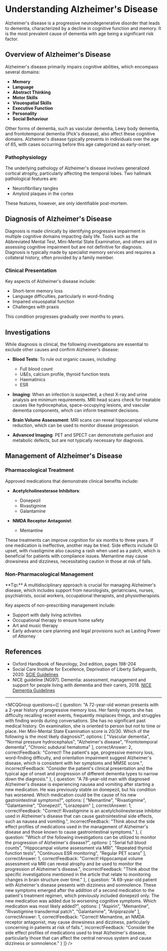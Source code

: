 
# Understanding Alzheimer's Disease

Alzheimer's disease is a progressive neurodegenerative disorder that leads to dementia, characterized by a decline in cognitive function and memory. It is the most prevalent cause of dementia with age being a significant risk factor.

## Overview of Alzheimer's Disease

Alzheimer's disease primarily impairs cognitive abilities, which encompass several domains:

- **Memory**
- **Language**
- **Abstract Thinking**
- **Motor Skills**
- **Visuospatial Skills**
- **Executive Function**
- **Personality**
- **Social Behaviour**

Other forms of dementia, such as vascular dementia, Lewy body dementia, and frontotemporal dementia (Pick's disease), also affect these cognitive domains. Alzheimer's disease typically presents in individuals over the age of 65, with cases occurring before this age categorized as early-onset.

### Pathophysiology

The underlying pathology of Alzheimer's disease involves generalized cortical atrophy, particularly affecting the temporal lobes. Two hallmark pathological features are:

- Neurofibrillary tangles
- Amyloid plaques in the cortex

These features, however, are only identifiable post-mortem.

## Diagnosis of Alzheimer's Disease

Diagnosis is made clinically by identifying progressive impairment in multiple cognitive domains impacting daily life. Tools such as the Abbreviated Mental Test, Mini-Mental State Examination, and others aid in assessing cognitive impairment but are not definitive for diagnosis. Diagnosis is typically made by specialist memory services and requires a collateral history, often provided by a family member.

### Clinical Presentation

Key aspects of Alzheimer's disease include:

- Short-term memory loss
- Language difficulties, particularly in word-finding
- Impaired visuospatial function
- Challenges with praxis

This condition progresses gradually over months to years.

## Investigations

While diagnosis is clinical, the following investigations are essential to exclude other causes and confirm Alzheimer's disease:

- **Blood Tests**: To rule out organic causes, including:
  - Full blood count
  - U&Es, calcium profile, thyroid function tests
  - Haematinics
  - ESR

- **Imaging**: When an infection is suspected, a chest X-ray and urine analysis are minimum requirements. MRI head scans check for treatable causes like hydrocephalus, space-occupying lesions, and vascular dementia components, which can inform treatment decisions.

- **Brain Volume Assessment**: MRI scans can reveal hippocampal volume reduction, which can be used to monitor disease progression.

- **Advanced Imaging**: PET and SPECT can demonstrate perfusion and metabolic defects, but are not typically necessary for diagnosis.

## Management of Alzheimer's Disease

### Pharmacological Treatment

Approved medications that demonstrate clinical benefits include:

- **Acetylcholinesterase Inhibitors**: 
  - Donepezil
  - Rivastigmine
  - Galantamine

- **NMDA Receptor Antagonist**: 
  - Memantine

These treatments can improve cognition for six months to three years. If one medication is ineffective, another may be tried. Side effects include GI upset, with rivastigmine also causing a rash when used as a patch, which is beneficial for patients with compliance issues. Memantine may cause drowsiness and dizziness, necessitating caution in those at risk of falls.

### Non-Pharmacological Management

<Callout emoji="💡">
**Tip:** A multidisciplinary approach is crucial for managing Alzheimer's disease, which includes support from neurologists, geriatricians, nurses, psychiatrists, social workers, occupational therapists, and physiotherapists.
</Callout>

Key aspects of non-prescribing management include:

- Support with daily living activities
- Occupational therapy to ensure home safety
- Art and music therapy
- Early advance care planning and legal provisions such as Lasting Power of Attorney

## References

- Oxford Handbook of Neurology, 2nd edition, pages 198-204
- Social Care Institute for Excellence, Deprivation of Liberty Safeguards, 2020. [SCIE Guidelines](https://www.scie.org.uk/mca/dols/at-a-glance)
- NICE guideline [NG97]. Dementia: assessment, management and support for people living with dementia and their carers, 2018. [NICE Dementia Guidelines](https://www.nice.org.uk/guidance/ng97)

---

<MCQGroup questions={[
  {
    question: "A 72-year-old woman presents with a 2-year history of progressive memory loss. Her family reports she has difficulty recalling recent events, frequently misplaces things, and struggles with finding words during conversations. She has no significant past medical history. On examination, she is oriented to person but not to time or place. Her Mini-Mental State Examination score is 20/30. Which of the following is the most likely diagnosis?",
    options: [
      "Vascular dementia",
      "Normal pressure hydrocephalus",
      "Alzheimer's disease",
      "Frontotemporal dementia",
      "Chronic subdural hematoma"
    ],
    correctAnswer: 2,
    correctFeedback: "Correct! The patient's age, progressive memory loss, word-finding difficulty, and orientation impairment suggest Alzheimer's disease, which is consistent with her symptoms and MMSE score.",
    incorrectFeedback: "Consider the patient's clinical presentation and the typical age of onset and progression of different dementia types to narrow down the diagnosis."
  },
  {
    question: "A 78-year-old man with diagnosed Alzheimer's disease is experiencing nausea and vomiting after starting a new medication. He was previously stable on donepezil, but his condition has worsened. Which medication could be the cause of his new gastrointestinal symptoms?",
    options: [
      "Memantine",
      "Rivastigmine",
      "Galantamine",
      "Donepezil",
      "Lorazepam"
    ],
    correctAnswer: 1,
    correctFeedback: "Correct! Rivastigmine is an acetylcholinesterase inhibitor used in Alzheimer's disease that can cause gastrointestinal side effects, such as nausea and vomiting.",
    incorrectFeedback: "Think about the side effect profiles of medications used in the management of Alzheimer's disease and those known to cause gastrointestinal symptoms."
  },
  {
    question: "Which of the following investigations can be utilized to monitor the progression of Alzheimer's disease?",
    options: [
      "Serial full blood counts",
      "Hippocampal volume assessment via MRI",
      "Repeated thyroid function tests",
      "Continuous ESR monitoring",
      "Regular PET scans"
    ],
    correctAnswer: 1,
    correctFeedback: "Correct! Hippocampal volume assessment via MRI can reveal atrophy and be used to monitor the progression of Alzheimer's disease.",
    incorrectFeedback: "Think about the specific investigations mentioned in the article that relate to monitoring changes in brain structure over time."
  },
  {
    question: "A 69-year-old patient with Alzheimer's disease presents with dizziness and somnolence. These new symptoms emerged after the addition of a second medication to the patient's treatment regimen, which previously included donepezil only. The new medication was added due to worsening cognitive symptoms. Which medication was most likely added?",
    options: [
      "Aspirin",
      "Memantine",
      "Rivastigmine transdermal patch",
      "Galantamine",
      "Aripiprazole"
    ],
    correctAnswer: 1,
    correctFeedback: "Correct! Memantine, an NMDA receptor antagonist, may cause drowsiness and dizziness, particularly concerning in patients at risk of falls.",
    incorrectFeedback: "Consider the side effect profiles of medications used to treat Alzheimer's disease, particularly those that can affect the central nervous system and cause dizziness or somnolence."
  }
]} />